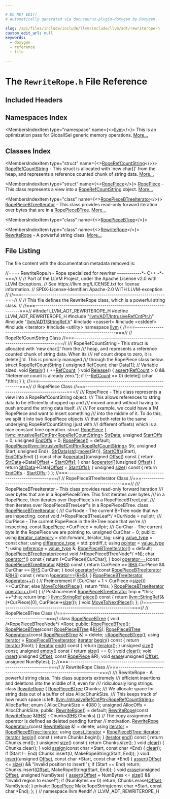 ```yaml
---

# DO NOT EDIT!
# Automatically generated via docusaurus-plugin-doxygen by Doxygen.

slug: /api/files/include/include/llvm/include/llvm/adt/rewriterope-h
custom_edit_url: null
keywords:
  - doxygen
  - reference
  - file

---
```





# The `RewriteRope.h` File Reference

<DoxygenPage pluginConfig={pluginConfig}>



## Included Headers

<IncludesList>
<IncludesListItem
  filePath="llvm/ADT/IntrusiveRefCntPtr.h"
  permalink="/docs/api/files/include/include/llvm/include/llvm/adt/intrusiverefcntptr-h"
  isLocal="true" />
<IncludesListItem
  filePath="llvm/ADT/StringRef.h"
  permalink="/docs/api/files/include/include/llvm/include/llvm/adt/stringref-h"
  isLocal="true" />
<IncludesListItem
  filePath="cassert"
  permalink=""
  isLocal="false" />
<IncludesListItem
  filePath="cstddef"
  permalink=""
  isLocal="false" />
<IncludesListItem
  filePath="iterator"
  permalink=""
  isLocal="false" />
<IncludesListItem
  filePath="utility"
  permalink=""
  isLocal="false" />
</IncludesList>

## Namespaces Index

<MembersIndex>

<MembersIndexItem
  type="namespace"
  name={<><a href="/docs/api/namespaces/llvm">llvm</a></>}>
This is an optimization pass for GlobalISel generic memory operations. <a href="/docs/api/namespaces/llvm/#details">More...</a>
</MembersIndexItem>

</MembersIndex>

## Classes Index

<MembersIndex>

<MembersIndexItem
  type="struct"
  name={<><a href="/docs/api/structs/llvm/roperefcountstring">RopeRefCountString</a></>}>
<a href="/docs/api/structs/llvm/roperefcountstring">RopeRefCountString</a> - This struct is allocated with &#39;new char&#91;&#93;&#39; from the heap, and represents a reference counted chunk of string data. <a href="/docs/api/structs/llvm/roperefcountstring/#details">More...</a>
</MembersIndexItem>

<MembersIndexItem
  type="struct"
  name={<><a href="/docs/api/structs/llvm/ropepiece">RopePiece</a></>}>
<a href="/docs/api/structs/llvm/ropepiece">RopePiece</a> - This class represents a view into a <a href="/docs/api/structs/llvm/roperefcountstring">RopeRefCountString</a> object. <a href="/docs/api/structs/llvm/ropepiece/#details">More...</a>
</MembersIndexItem>

<MembersIndexItem
  type="class"
  name={<><a href="/docs/api/classes/llvm/ropepiecebtreeiterator">RopePieceBTreeIterator</a></>}>
<a href="/docs/api/classes/llvm/ropepiecebtreeiterator">RopePieceBTreeIterator</a> - This class provides read-only forward iteration over bytes that are in a <a href="/docs/api/classes/llvm/ropepiecebtree">RopePieceBTree</a>. <a href="/docs/api/classes/llvm/ropepiecebtreeiterator/#details">More...</a>
</MembersIndexItem>

<MembersIndexItem
  type="class"
  name={<><a href="/docs/api/classes/llvm/ropepiecebtree">RopePieceBTree</a></>}>
</MembersIndexItem>

<MembersIndexItem
  type="class"
  name={<><a href="/docs/api/classes/llvm/rewriterope">RewriteRope</a></>}>
<a href="/docs/api/classes/llvm/rewriterope">RewriteRope</a> - A powerful string class. <a href="/docs/api/classes/llvm/rewriterope/#details">More...</a>
</MembersIndexItem>

</MembersIndex>


## File Listing

The file content with the documentation metadata removed is:

<ProgramListing>

<Link id="l00001" /><CodeLine lineNumber="1"><Highlight kind="comment">//===- RewriteRope.h - Rope specialized for rewriter ------------&#42;- C++ -&#42;-===//</Highlight><Highlight kind="normal"></Highlight></CodeLine>
<Link id="l00002" /><CodeLine lineNumber="2"><Highlight kind="normal"></Highlight><Highlight kind="comment">//</Highlight><Highlight kind="normal"></Highlight></CodeLine>
<Link id="l00003" /><CodeLine lineNumber="3"><Highlight kind="normal"></Highlight><Highlight kind="comment">// Part of the LLVM Project, under the Apache License v2.0 with LLVM Exceptions.</Highlight><Highlight kind="normal"></Highlight></CodeLine>
<Link id="l00004" /><CodeLine lineNumber="4"><Highlight kind="normal"></Highlight><Highlight kind="comment">// See https://llvm.org/LICENSE.txt for license information.</Highlight><Highlight kind="normal"></Highlight></CodeLine>
<Link id="l00005" /><CodeLine lineNumber="5"><Highlight kind="normal"></Highlight><Highlight kind="comment">// SPDX-License-Identifier: Apache-2.0 WITH LLVM-exception</Highlight><Highlight kind="normal"></Highlight></CodeLine>
<Link id="l00006" /><CodeLine lineNumber="6"><Highlight kind="normal"></Highlight><Highlight kind="comment">//</Highlight><Highlight kind="normal"></Highlight></CodeLine>
<Link id="l00007" /><CodeLine lineNumber="7"><Highlight kind="normal"></Highlight><Highlight kind="comment">//===----------------------------------------------------------------------===//</Highlight><Highlight kind="normal"></Highlight></CodeLine>
<Link id="l00008" /><CodeLine lineNumber="8"><Highlight kind="normal"></Highlight><Highlight kind="comment">//</Highlight><Highlight kind="normal"></Highlight></CodeLine>
<Link id="l00009" /><CodeLine lineNumber="9"><Highlight kind="normal"></Highlight><Highlight kind="comment">//  This file defines the RewriteRope class, which is a powerful string class.</Highlight><Highlight kind="normal"></Highlight></CodeLine>
<Link id="l00010" /><CodeLine lineNumber="10"><Highlight kind="normal"></Highlight><Highlight kind="comment">//</Highlight><Highlight kind="normal"></Highlight></CodeLine>
<Link id="l00011" /><CodeLine lineNumber="11"><Highlight kind="normal"></Highlight><Highlight kind="comment">//===----------------------------------------------------------------------===//</Highlight><Highlight kind="normal"></Highlight></CodeLine>
<Link id="l00012" /><CodeLine lineNumber="12"><Highlight kind="normal"></Highlight></CodeLine>
<Link id="l00013" /><CodeLine lineNumber="13"><Highlight kind="normal"></Highlight><Highlight kind="preprocessor">#ifndef LLVM&#95;ADT&#95;REWRITEROPE&#95;H</Highlight><Highlight kind="normal"></Highlight></CodeLine>
<Link id="l00014" /><CodeLine lineNumber="14"><Highlight kind="normal"></Highlight><Highlight kind="preprocessor">#define LLVM&#95;ADT&#95;REWRITEROPE&#95;H</Highlight><Highlight kind="normal"></Highlight></CodeLine>
<Link id="l00015" /><CodeLine lineNumber="15"><Highlight kind="normal"></Highlight></CodeLine>
<Link id="l00016" /><CodeLine lineNumber="16"><Highlight kind="normal"></Highlight><Highlight kind="preprocessor">#include &quot;<a href="/docs/api/files/include/include/llvm/include/llvm/adt/intrusiverefcntptr-h">llvm/ADT/IntrusiveRefCntPtr.h</a>&quot;</Highlight><Highlight kind="normal"></Highlight></CodeLine>
<Link id="l00017" /><CodeLine lineNumber="17"><Highlight kind="normal"></Highlight><Highlight kind="preprocessor">#include &quot;<a href="/docs/api/files/include/include/llvm/include/llvm/adt/stringref-h">llvm/ADT/StringRef.h</a>&quot;</Highlight><Highlight kind="normal"></Highlight></CodeLine>
<Link id="l00018" /><CodeLine lineNumber="18"><Highlight kind="normal"></Highlight><Highlight kind="preprocessor">#include &lt;cassert&gt;</Highlight><Highlight kind="normal"></Highlight></CodeLine>
<Link id="l00019" /><CodeLine lineNumber="19"><Highlight kind="normal"></Highlight><Highlight kind="preprocessor">#include &lt;cstddef&gt;</Highlight><Highlight kind="normal"></Highlight></CodeLine>
<Link id="l00020" /><CodeLine lineNumber="20"><Highlight kind="normal"></Highlight><Highlight kind="preprocessor">#include &lt;iterator&gt;</Highlight><Highlight kind="normal"></Highlight></CodeLine>
<Link id="l00021" /><CodeLine lineNumber="21"><Highlight kind="normal"></Highlight><Highlight kind="preprocessor">#include &lt;utility&gt;</Highlight><Highlight kind="normal"></Highlight></CodeLine>
<Link id="l00022" /><CodeLine lineNumber="22"><Highlight kind="normal"></Highlight></CodeLine>
<Link id="l00023" /><CodeLine lineNumber="23"><Highlight kind="normal"></Highlight><Highlight kind="keyword">namespace </Highlight><Highlight kind="normal"><a href="/docs/api/namespaces/llvm">llvm</a> &#123;</Highlight></CodeLine>
<Link id="l00024" /><CodeLine lineNumber="24"><Highlight kind="normal"></Highlight></CodeLine>
<Link id="l00025" /><CodeLine lineNumber="25"><Highlight kind="normal"></Highlight><Highlight kind="comment">//===--------------------------------------------------------------------===//</Highlight><Highlight kind="normal"></Highlight></CodeLine>
<Link id="l00026" /><CodeLine lineNumber="26"><Highlight kind="normal"></Highlight><Highlight kind="comment">// RopeRefCountString Class</Highlight><Highlight kind="normal"></Highlight></CodeLine>
<Link id="l00027" /><CodeLine lineNumber="27"><Highlight kind="normal"></Highlight><Highlight kind="comment">//===--------------------------------------------------------------------===//</Highlight><Highlight kind="normal"></Highlight></CodeLine>
<Link id="l00028" /><CodeLine lineNumber="28"><Highlight kind="normal"></Highlight><Highlight kind="comment"></Highlight></CodeLine>
<Link id="l00029" /><CodeLine lineNumber="29"><Highlight kind="comment">/// RopeRefCountString - This struct is allocated with &#39;new char&#91;&#93;&#39; from the</Highlight></CodeLine>
<Link id="l00030" /><CodeLine lineNumber="30"><Highlight kind="comment">/// heap, and represents a reference counted chunk of string data.  When its</Highlight></CodeLine>
<Link id="l00031" /><CodeLine lineNumber="31"><Highlight kind="comment">/// ref count drops to zero, it is delete&#91;&#93;&#39;d.  This is primarily managed</Highlight></CodeLine>
<Link id="l00032" /><CodeLine lineNumber="32"><Highlight kind="comment">/// through the RopePiece class below.</Highlight><Highlight kind="normal"></Highlight></CodeLine>
<Link id="l00033" /><CodeLine lineNumber="33" lineLink="/docs/api/structs/llvm/roperefcountstring"><Highlight kind="normal"></Highlight><Highlight kind="keyword">struct </Highlight><Highlight kind="normal"><a href="/docs/api/structs/llvm/roperefcountstring">RopeRefCountString</a> &#123;</Highlight></CodeLine>
<Link id="l00034" /><CodeLine lineNumber="34" lineLink="/docs/api/structs/llvm/roperefcountstring/#a97cb45eb475a758d611227eef10e619c"><Highlight kind="normal">  </Highlight><Highlight kind="keywordtype">unsigned</Highlight><Highlight kind="normal"> <a href="/docs/api/structs/llvm/roperefcountstring/#a97cb45eb475a758d611227eef10e619c">RefCount</a>;</Highlight></CodeLine>
<Link id="l00035" /><CodeLine lineNumber="35" lineLink="/docs/api/structs/llvm/roperefcountstring/#ab43ea4d660edb213ac65a17f08e0d1e5"><Highlight kind="normal">  </Highlight><Highlight kind="keywordtype">char</Highlight><Highlight kind="normal"> <a href="/docs/api/structs/llvm/roperefcountstring/#ab43ea4d660edb213ac65a17f08e0d1e5">Data</a>&#91;1&#93;; </Highlight><Highlight kind="comment">//  Variable sized.</Highlight><Highlight kind="normal"></Highlight></CodeLine>
<Link id="l00036" /><CodeLine lineNumber="36"><Highlight kind="normal"></Highlight></CodeLine>
<Link id="l00037" /><CodeLine lineNumber="37" lineLink="/docs/api/structs/llvm/roperefcountstring/#a0938be4327c0db902618980b120f9e22"><Highlight kind="normal">  </Highlight><Highlight kind="keywordtype">void</Highlight><Highlight kind="normal"> <a href="/docs/api/structs/llvm/roperefcountstring/#a0938be4327c0db902618980b120f9e22">Retain</a>() &#123; ++<a href="/docs/api/structs/llvm/roperefcountstring/#a97cb45eb475a758d611227eef10e619c">RefCount</a>; &#125;</Highlight></CodeLine>
<Link id="l00038" /><CodeLine lineNumber="38"><Highlight kind="normal"></Highlight></CodeLine>
<Link id="l00039" /><CodeLine lineNumber="39" lineLink="/docs/api/structs/llvm/roperefcountstring/#a01136bae08d3eb8b6e55718f701d7548"><Highlight kind="normal">  </Highlight><Highlight kind="keywordtype">void</Highlight><Highlight kind="normal"> <a href="/docs/api/structs/llvm/roperefcountstring/#a01136bae08d3eb8b6e55718f701d7548">Release</a>() &#123;</Highlight></CodeLine>
<Link id="l00040" /><CodeLine lineNumber="40"><Highlight kind="normal">    <a href="/docs/api/files/lib/lib/target/lib/target/amdgpu/silowercontrolflow-cpp/#a4868c5d81c5ccc98c47aeab6244346a0">assert</a>(<a href="/docs/api/structs/llvm/roperefcountstring/#a97cb45eb475a758d611227eef10e619c">RefCount</a> &gt; 0 &amp;&amp; </Highlight><Highlight kind="stringliteral">&quot;Reference count is already zero.&quot;</Highlight><Highlight kind="normal">);</Highlight></CodeLine>
<Link id="l00041" /><CodeLine lineNumber="41"><Highlight kind="normal">    </Highlight><Highlight kind="keywordflow">if</Highlight><Highlight kind="normal"> (--<a href="/docs/api/structs/llvm/roperefcountstring/#a97cb45eb475a758d611227eef10e619c">RefCount</a> == 0)</Highlight></CodeLine>
<Link id="l00042" /><CodeLine lineNumber="42"><Highlight kind="normal">      </Highlight><Highlight kind="keyword">delete</Highlight><Highlight kind="normal">&#91;&#93; (</Highlight><Highlight kind="keywordtype">char</Highlight><Highlight kind="normal"> &#42;)</Highlight><Highlight kind="keyword">this</Highlight><Highlight kind="normal">;</Highlight></CodeLine>
<Link id="l00043" /><CodeLine lineNumber="43"><Highlight kind="normal">  &#125;</Highlight></CodeLine>
<Link id="l00044" /><CodeLine lineNumber="44"><Highlight kind="normal">&#125;;</Highlight></CodeLine>
<Link id="l00045" /><CodeLine lineNumber="45"><Highlight kind="normal"></Highlight></CodeLine>
<Link id="l00046" /><CodeLine lineNumber="46"><Highlight kind="normal"></Highlight><Highlight kind="comment">//===--------------------------------------------------------------------===//</Highlight><Highlight kind="normal"></Highlight></CodeLine>
<Link id="l00047" /><CodeLine lineNumber="47"><Highlight kind="normal"></Highlight><Highlight kind="comment">// RopePiece Class</Highlight><Highlight kind="normal"></Highlight></CodeLine>
<Link id="l00048" /><CodeLine lineNumber="48"><Highlight kind="normal"></Highlight><Highlight kind="comment">//===--------------------------------------------------------------------===//</Highlight><Highlight kind="normal"></Highlight></CodeLine>
<Link id="l00049" /><CodeLine lineNumber="49"><Highlight kind="normal"></Highlight><Highlight kind="comment"></Highlight></CodeLine>
<Link id="l00050" /><CodeLine lineNumber="50"><Highlight kind="comment">/// RopePiece - This class represents a view into a RopeRefCountString object.</Highlight></CodeLine>
<Link id="l00051" /><CodeLine lineNumber="51"><Highlight kind="comment">/// This allows references to string data to be efficiently chopped up and</Highlight></CodeLine>
<Link id="l00052" /><CodeLine lineNumber="52"><Highlight kind="comment">/// moved around without having to push around the string data itself.</Highlight></CodeLine>
<Link id="l00053" /><CodeLine lineNumber="53"><Highlight kind="comment">///</Highlight></CodeLine>
<Link id="l00054" /><CodeLine lineNumber="54"><Highlight kind="comment">/// For example, we could have a 1M RopePiece and want to insert something</Highlight></CodeLine>
<Link id="l00055" /><CodeLine lineNumber="55"><Highlight kind="comment">/// into the middle of it.  To do this, we split it into two RopePiece objects</Highlight></CodeLine>
<Link id="l00056" /><CodeLine lineNumber="56"><Highlight kind="comment">/// that both refer to the same underlying RopeRefCountString (just with</Highlight></CodeLine>
<Link id="l00057" /><CodeLine lineNumber="57"><Highlight kind="comment">/// different offsets) which is a nice constant time operation.</Highlight><Highlight kind="normal"></Highlight></CodeLine>
<Link id="l00058" /><CodeLine lineNumber="58" lineLink="/docs/api/structs/llvm/ropepiece"><Highlight kind="normal"></Highlight><Highlight kind="keyword">struct </Highlight><Highlight kind="normal"><a href="/docs/api/structs/llvm/ropepiece/#a72cf6a44b0c63bd7c5c8758532612789">RopePiece</a> &#123;</Highlight></CodeLine>
<Link id="l00059" /><CodeLine lineNumber="59" lineLink="/docs/api/structs/llvm/ropepiece/#afb718544f967223a0c4f24d05ea48d4c"><Highlight kind="normal">  <a href="/docs/api/classes/llvm/intrusiverefcntptr">llvm::IntrusiveRefCntPtr&lt;RopeRefCountString&gt;</a> <a href="/docs/api/structs/llvm/ropepiece/#afb718544f967223a0c4f24d05ea48d4c">StrData</a>;</Highlight></CodeLine>
<Link id="l00060" /><CodeLine lineNumber="60" lineLink="/docs/api/structs/llvm/ropepiece/#a761a31f9027cb44172b04dbed4da15f4"><Highlight kind="normal">  </Highlight><Highlight kind="keywordtype">unsigned</Highlight><Highlight kind="normal"> <a href="/docs/api/structs/llvm/ropepiece/#a761a31f9027cb44172b04dbed4da15f4">StartOffs</a> = 0;</Highlight></CodeLine>
<Link id="l00061" /><CodeLine lineNumber="61" lineLink="/docs/api/structs/llvm/ropepiece/#a0721b68dbad138b55dd1fc6e3b95afb0"><Highlight kind="normal">  </Highlight><Highlight kind="keywordtype">unsigned</Highlight><Highlight kind="normal"> <a href="/docs/api/structs/llvm/ropepiece/#a0721b68dbad138b55dd1fc6e3b95afb0">EndOffs</a> = 0;</Highlight></CodeLine>
<Link id="l00062" /><CodeLine lineNumber="62"><Highlight kind="normal"></Highlight></CodeLine>
<Link id="l00063" /><CodeLine lineNumber="63" lineLink="/docs/api/structs/llvm/ropepiece/#a72cf6a44b0c63bd7c5c8758532612789"><Highlight kind="normal">  <a href="/docs/api/structs/llvm/ropepiece/#a72cf6a44b0c63bd7c5c8758532612789">RopePiece</a>() = </Highlight><Highlight kind="keywordflow">default</Highlight><Highlight kind="normal">;</Highlight></CodeLine>
<Link id="l00064" /><CodeLine lineNumber="64" lineLink="/docs/api/structs/llvm/ropepiece/#aba2543016e05479151e454c4550460cf"><Highlight kind="normal">  <a href="/docs/api/structs/llvm/ropepiece/#aba2543016e05479151e454c4550460cf">RopePiece</a>(<a href="/docs/api/classes/llvm/intrusiverefcntptr">llvm::IntrusiveRefCntPtr&lt;RopeRefCountString&gt;</a> Str, </Highlight><Highlight kind="keywordtype">unsigned</Highlight><Highlight kind="normal"> Start,</Highlight></CodeLine>
<Link id="l00065" /><CodeLine lineNumber="65"><Highlight kind="normal">            </Highlight><Highlight kind="keywordtype">unsigned</Highlight><Highlight kind="normal"> End)</Highlight></CodeLine>
<Link id="l00066" /><CodeLine lineNumber="66"><Highlight kind="normal">      : <a href="/docs/api/structs/llvm/ropepiece/#afb718544f967223a0c4f24d05ea48d4c">StrData</a>(<a href="/docs/api/namespaces/std">std</a>::<a href="/docs/api/namespaces/llvm/#abfc9c7ecf70f66901e439f7c04ef3dbb">move</a>(Str)), <a href="/docs/api/structs/llvm/ropepiece/#a761a31f9027cb44172b04dbed4da15f4">StartOffs</a>(Start), <a href="/docs/api/structs/llvm/ropepiece/#a0721b68dbad138b55dd1fc6e3b95afb0">EndOffs</a>(End) &#123;&#125;</Highlight></CodeLine>
<Link id="l00067" /><CodeLine lineNumber="67"><Highlight kind="normal"></Highlight></CodeLine>
<Link id="l00068" /><CodeLine lineNumber="68" lineLink="/docs/api/structs/llvm/ropepiece/#af9b6ed88e6afd22c7a0cc527a39fb1b2"><Highlight kind="normal">  </Highlight><Highlight kind="keyword">const</Highlight><Highlight kind="normal"> </Highlight><Highlight kind="keywordtype">char</Highlight><Highlight kind="normal"> &amp;<a href="/docs/api/structs/llvm/ropepiece/#af9b6ed88e6afd22c7a0cc527a39fb1b2">operator&#91;&#93;</a>(</Highlight><Highlight kind="keywordtype">unsigned</Highlight><Highlight kind="normal"> <a href="/docs/api/namespaces/llvm/#a05f5b9a11bdcc5feba62899f95dcf878a3134224cba2545bc57954d3b072aebb4">Offset</a>)</Highlight><Highlight kind="keyword"> const </Highlight><Highlight kind="normal">&#123;</Highlight></CodeLine>
<Link id="l00069" /><CodeLine lineNumber="69"><Highlight kind="normal">    </Highlight><Highlight kind="keywordflow">return</Highlight><Highlight kind="normal"> <a href="/docs/api/structs/llvm/ropepiece/#afb718544f967223a0c4f24d05ea48d4c">StrData</a>-&gt;Data&#91;<a href="/docs/api/namespaces/llvm/#a05f5b9a11bdcc5feba62899f95dcf878a3134224cba2545bc57954d3b072aebb4">Offset</a> + <a href="/docs/api/structs/llvm/ropepiece/#a761a31f9027cb44172b04dbed4da15f4">StartOffs</a>&#93;;</Highlight></CodeLine>
<Link id="l00070" /><CodeLine lineNumber="70"><Highlight kind="normal">  &#125;</Highlight></CodeLine>
<Link id="l00071" /><CodeLine lineNumber="71" lineLink="/docs/api/structs/llvm/ropepiece/#ab7456bae1a4b76f7945a78b6f106f5fe"><Highlight kind="normal">  </Highlight><Highlight kind="keywordtype">char</Highlight><Highlight kind="normal"> &amp;<a href="/docs/api/structs/llvm/ropepiece/#ab7456bae1a4b76f7945a78b6f106f5fe">operator&#91;&#93;</a>(</Highlight><Highlight kind="keywordtype">unsigned</Highlight><Highlight kind="normal"> <a href="/docs/api/namespaces/llvm/#a05f5b9a11bdcc5feba62899f95dcf878a3134224cba2545bc57954d3b072aebb4">Offset</a>) &#123;</Highlight></CodeLine>
<Link id="l00072" /><CodeLine lineNumber="72"><Highlight kind="normal">    </Highlight><Highlight kind="keywordflow">return</Highlight><Highlight kind="normal"> <a href="/docs/api/structs/llvm/ropepiece/#afb718544f967223a0c4f24d05ea48d4c">StrData</a>-&gt;Data&#91;<a href="/docs/api/namespaces/llvm/#a05f5b9a11bdcc5feba62899f95dcf878a3134224cba2545bc57954d3b072aebb4">Offset</a> + <a href="/docs/api/structs/llvm/ropepiece/#a761a31f9027cb44172b04dbed4da15f4">StartOffs</a>&#93;;</Highlight></CodeLine>
<Link id="l00073" /><CodeLine lineNumber="73"><Highlight kind="normal">  &#125;</Highlight></CodeLine>
<Link id="l00074" /><CodeLine lineNumber="74"><Highlight kind="normal"></Highlight></CodeLine>
<Link id="l00075" /><CodeLine lineNumber="75" lineLink="/docs/api/structs/llvm/ropepiece/#ae73820aec7ee77100f5b9af4443890aa"><Highlight kind="normal">  </Highlight><Highlight kind="keywordtype">unsigned</Highlight><Highlight kind="normal"> <a href="/docs/api/structs/llvm/ropepiece/#ae73820aec7ee77100f5b9af4443890aa">size</a>()</Highlight><Highlight kind="keyword"> const </Highlight><Highlight kind="normal">&#123; </Highlight><Highlight kind="keywordflow">return</Highlight><Highlight kind="normal"> <a href="/docs/api/structs/llvm/ropepiece/#a0721b68dbad138b55dd1fc6e3b95afb0">EndOffs</a> - <a href="/docs/api/structs/llvm/ropepiece/#a761a31f9027cb44172b04dbed4da15f4">StartOffs</a>; &#125;</Highlight></CodeLine>
<Link id="l00076" /><CodeLine lineNumber="76"><Highlight kind="normal">&#125;;</Highlight></CodeLine>
<Link id="l00077" /><CodeLine lineNumber="77"><Highlight kind="normal"></Highlight></CodeLine>
<Link id="l00078" /><CodeLine lineNumber="78"><Highlight kind="normal"></Highlight><Highlight kind="comment">//===--------------------------------------------------------------------===//</Highlight><Highlight kind="normal"></Highlight></CodeLine>
<Link id="l00079" /><CodeLine lineNumber="79"><Highlight kind="normal"></Highlight><Highlight kind="comment">// RopePieceBTreeIterator Class</Highlight><Highlight kind="normal"></Highlight></CodeLine>
<Link id="l00080" /><CodeLine lineNumber="80"><Highlight kind="normal"></Highlight><Highlight kind="comment">//===--------------------------------------------------------------------===//</Highlight><Highlight kind="normal"></Highlight></CodeLine>
<Link id="l00081" /><CodeLine lineNumber="81"><Highlight kind="normal"></Highlight><Highlight kind="comment"></Highlight></CodeLine>
<Link id="l00082" /><CodeLine lineNumber="82"><Highlight kind="comment">/// RopePieceBTreeIterator - This class provides read-only forward iteration</Highlight></CodeLine>
<Link id="l00083" /><CodeLine lineNumber="83"><Highlight kind="comment">/// over bytes that are in a RopePieceBTree.  This first iterates over bytes</Highlight></CodeLine>
<Link id="l00084" /><CodeLine lineNumber="84"><Highlight kind="comment">/// in a RopePiece, then iterates over RopePiece&#39;s in a RopePieceBTreeLeaf,</Highlight></CodeLine>
<Link id="l00085" /><CodeLine lineNumber="85"><Highlight kind="comment">/// then iterates over RopePieceBTreeLeaf&#39;s in a RopePieceBTree.</Highlight><Highlight kind="normal"></Highlight></CodeLine>
<Link id="l00086" /><CodeLine lineNumber="86" lineLink="/docs/api/classes/llvm/ropepiecebtreeiterator"><Highlight kind="normal"></Highlight><Highlight kind="keyword">class </Highlight><Highlight kind="normal"><a href="/docs/api/classes/llvm/ropepiecebtreeiterator/#a99a2ebd12c9a292e0381d3a94f2f6ee0">RopePieceBTreeIterator</a> &#123;</Highlight><Highlight kind="comment"></Highlight></CodeLine>
<Link id="l00087" /><CodeLine lineNumber="87"><Highlight kind="comment">  /// CurNode - The current B+Tree node that we are inspecting.</Highlight><Highlight kind="normal"></Highlight></CodeLine>
<Link id="l00088" /><CodeLine lineNumber="88"><Highlight kind="normal">  </Highlight><Highlight kind="keyword">const</Highlight><Highlight kind="normal"> </Highlight><Highlight kind="keywordtype">void</Highlight><Highlight kind="normal"> </Highlight><Highlight kind="comment">/&#42;RopePieceBTreeLeaf&#42;/</Highlight><Highlight kind="normal"> &#42;CurNode = </Highlight><Highlight kind="keyword">nullptr</Highlight><Highlight kind="normal">;</Highlight></CodeLine>
<Link id="l00089" /><CodeLine lineNumber="89"><Highlight kind="normal"></Highlight><Highlight kind="comment"></Highlight></CodeLine>
<Link id="l00090" /><CodeLine lineNumber="90"><Highlight kind="comment">  /// CurPiece - The current RopePiece in the B+Tree node that we&#39;re</Highlight></CodeLine>
<Link id="l00091" /><CodeLine lineNumber="91"><Highlight kind="comment">  /// inspecting.</Highlight><Highlight kind="normal"></Highlight></CodeLine>
<Link id="l00092" /><CodeLine lineNumber="92"><Highlight kind="normal">  </Highlight><Highlight kind="keyword">const</Highlight><Highlight kind="normal"> <a href="/docs/api/structs/llvm/ropepiece">RopePiece</a> &#42;CurPiece = </Highlight><Highlight kind="keyword">nullptr</Highlight><Highlight kind="normal">;</Highlight></CodeLine>
<Link id="l00093" /><CodeLine lineNumber="93"><Highlight kind="normal"></Highlight><Highlight kind="comment"></Highlight></CodeLine>
<Link id="l00094" /><CodeLine lineNumber="94"><Highlight kind="comment">  /// CurChar - The current byte in the RopePiece we are pointing to.</Highlight><Highlight kind="normal"></Highlight></CodeLine>
<Link id="l00095" /><CodeLine lineNumber="95"><Highlight kind="normal">  </Highlight><Highlight kind="keywordtype">unsigned</Highlight><Highlight kind="normal"> CurChar = 0;</Highlight></CodeLine>
<Link id="l00096" /><CodeLine lineNumber="96"><Highlight kind="normal"></Highlight></CodeLine>
<Link id="l00097" /><CodeLine lineNumber="97"><Highlight kind="normal"></Highlight><Highlight kind="keyword">public</Highlight><Highlight kind="normal">:</Highlight></CodeLine>
<Link id="l00098" /><CodeLine lineNumber="98" lineLink="/docs/api/classes/llvm/ropepiecebtreeiterator/#ab495c78b7a7a53750aa9067c23ab817c"><Highlight kind="normal">  </Highlight><Highlight kind="keyword">using </Highlight><Highlight kind="normal"><a href="/docs/api/classes/llvm/ropepiecebtreeiterator/#ab495c78b7a7a53750aa9067c23ab817c">iterator&#95;category</a> = std::forward&#95;iterator&#95;tag;</Highlight></CodeLine>
<Link id="l00099" /><CodeLine lineNumber="99" lineLink="/docs/api/classes/llvm/ropepiecebtreeiterator/#ae638867afc72e3ee1fa1b0ec1ebf07d1"><Highlight kind="normal">  </Highlight><Highlight kind="keyword">using </Highlight><Highlight kind="normal"><a href="/docs/api/classes/llvm/ropepiecebtreeiterator/#ae638867afc72e3ee1fa1b0ec1ebf07d1">value&#95;type</a> = </Highlight><Highlight kind="keyword">const</Highlight><Highlight kind="normal"> char;</Highlight></CodeLine>
<Link id="l00100" /><CodeLine lineNumber="100" lineLink="/docs/api/classes/llvm/ropepiecebtreeiterator/#abf46ca86b24f73fd8b385e5af58ec3c6"><Highlight kind="normal">  </Highlight><Highlight kind="keyword">using </Highlight><Highlight kind="normal"><a href="/docs/api/classes/llvm/ropepiecebtreeiterator/#abf46ca86b24f73fd8b385e5af58ec3c6">difference&#95;type</a> = std::ptrdiff&#95;t;</Highlight></CodeLine>
<Link id="l00101" /><CodeLine lineNumber="101" lineLink="/docs/api/classes/llvm/ropepiecebtreeiterator/#acb30f170d6758da35593577a746199e9"><Highlight kind="normal">  </Highlight><Highlight kind="keyword">using </Highlight><Highlight kind="normal"><a href="/docs/api/classes/llvm/ropepiecebtreeiterator/#acb30f170d6758da35593577a746199e9">pointer</a> = <a href="/docs/api/classes/llvm/ropepiecebtreeiterator/#ae638867afc72e3ee1fa1b0ec1ebf07d1">value&#95;type</a> &#42;;</Highlight></CodeLine>
<Link id="l00102" /><CodeLine lineNumber="102" lineLink="/docs/api/classes/llvm/ropepiecebtreeiterator/#a45987c13c916296fc49fc010600548d3"><Highlight kind="normal">  </Highlight><Highlight kind="keyword">using </Highlight><Highlight kind="normal"><a href="/docs/api/classes/llvm/ropepiecebtreeiterator/#a45987c13c916296fc49fc010600548d3">reference</a> = <a href="/docs/api/classes/llvm/ropepiecebtreeiterator/#ae638867afc72e3ee1fa1b0ec1ebf07d1">value&#95;type</a> &amp;;</Highlight></CodeLine>
<Link id="l00103" /><CodeLine lineNumber="103"><Highlight kind="normal"></Highlight></CodeLine>
<Link id="l00104" /><CodeLine lineNumber="104" lineLink="/docs/api/classes/llvm/ropepiecebtreeiterator/#a99a2ebd12c9a292e0381d3a94f2f6ee0"><Highlight kind="normal">  <a href="/docs/api/classes/llvm/ropepiecebtreeiterator/#a99a2ebd12c9a292e0381d3a94f2f6ee0">RopePieceBTreeIterator</a>() = </Highlight><Highlight kind="keywordflow">default</Highlight><Highlight kind="normal">;</Highlight></CodeLine>
<Link id="l00105" /><CodeLine lineNumber="105"><Highlight kind="normal">  <a href="/docs/api/classes/llvm/ropepiecebtreeiterator/#a99a2ebd12c9a292e0381d3a94f2f6ee0">RopePieceBTreeIterator</a>(</Highlight><Highlight kind="keyword">const</Highlight><Highlight kind="normal"> </Highlight><Highlight kind="keywordtype">void</Highlight><Highlight kind="normal"> </Highlight><Highlight kind="comment">/&#42;RopePieceBTreeNode&#42;/</Highlight><Highlight kind="normal"> &#42;<a href="/docs/api/files/lib/lib/support/regcomp-c/#a0240ac851181b84ac374872dc5434ee4">N</a>);</Highlight></CodeLine>
<Link id="l00106" /><CodeLine lineNumber="106"><Highlight kind="normal"></Highlight></CodeLine>
<Link id="l00107" /><CodeLine lineNumber="107" lineLink="/docs/api/classes/llvm/ropepiecebtreeiterator/#a19ab3ec77663fa2b8240893fc5bd910e"><Highlight kind="normal">  </Highlight><Highlight kind="keywordtype">char</Highlight><Highlight kind="normal"> <a href="/docs/api/classes/llvm/ropepiecebtreeiterator/#a19ab3ec77663fa2b8240893fc5bd910e">operator&#42;</a>()</Highlight><Highlight kind="keyword"> const </Highlight><Highlight kind="normal">&#123; </Highlight><Highlight kind="keywordflow">return</Highlight><Highlight kind="normal"> (&#42;CurPiece)&#91;CurChar&#93;; &#125;</Highlight></CodeLine>
<Link id="l00108" /><CodeLine lineNumber="108"><Highlight kind="normal"></Highlight></CodeLine>
<Link id="l00109" /><CodeLine lineNumber="109" lineLink="/docs/api/classes/llvm/ropepiecebtreeiterator/#a3f3aea82448cf327068829eee7f41673"><Highlight kind="normal">  </Highlight><Highlight kind="keywordtype">bool</Highlight><Highlight kind="normal"> <a href="/docs/api/classes/llvm/ropepiecebtreeiterator/#a3f3aea82448cf327068829eee7f41673">operator==</a>(</Highlight><Highlight kind="keyword">const</Highlight><Highlight kind="normal"> <a href="/docs/api/classes/llvm/ropepiecebtreeiterator/#a99a2ebd12c9a292e0381d3a94f2f6ee0">RopePieceBTreeIterator</a> &amp;<a href="/docs/api/files/lib/lib/target/lib/target/x86/x86partialreduction-cpp/#a87b8bfbbe9d8f7146d7f20a5fb42efd0">RHS</a>)</Highlight><Highlight kind="keyword"> const </Highlight><Highlight kind="normal">&#123;</Highlight></CodeLine>
<Link id="l00110" /><CodeLine lineNumber="110"><Highlight kind="normal">    </Highlight><Highlight kind="keywordflow">return</Highlight><Highlight kind="normal"> CurPiece == <a href="/docs/api/files/lib/lib/target/lib/target/x86/x86partialreduction-cpp/#a87b8bfbbe9d8f7146d7f20a5fb42efd0">RHS</a>.CurPiece &amp;&amp; CurChar == <a href="/docs/api/files/lib/lib/target/lib/target/x86/x86partialreduction-cpp/#a87b8bfbbe9d8f7146d7f20a5fb42efd0">RHS</a>.CurChar;</Highlight></CodeLine>
<Link id="l00111" /><CodeLine lineNumber="111"><Highlight kind="normal">  &#125;</Highlight></CodeLine>
<Link id="l00112" /><CodeLine lineNumber="112" lineLink="/docs/api/classes/llvm/ropepiecebtreeiterator/#af7d184fe9ea4cfe75284bc3e6e2d04bb"><Highlight kind="normal">  </Highlight><Highlight kind="keywordtype">bool</Highlight><Highlight kind="normal"> <a href="/docs/api/classes/llvm/ropepiecebtreeiterator/#af7d184fe9ea4cfe75284bc3e6e2d04bb">operator!=</a>(</Highlight><Highlight kind="keyword">const</Highlight><Highlight kind="normal"> <a href="/docs/api/classes/llvm/ropepiecebtreeiterator/#a99a2ebd12c9a292e0381d3a94f2f6ee0">RopePieceBTreeIterator</a> &amp;<a href="/docs/api/files/lib/lib/target/lib/target/x86/x86partialreduction-cpp/#a87b8bfbbe9d8f7146d7f20a5fb42efd0">RHS</a>)</Highlight><Highlight kind="keyword"> const </Highlight><Highlight kind="normal">&#123;</Highlight></CodeLine>
<Link id="l00113" /><CodeLine lineNumber="113"><Highlight kind="normal">    </Highlight><Highlight kind="keywordflow">return</Highlight><Highlight kind="normal"> !<a href="/docs/api/classes/llvm/ropepiecebtreeiterator/#a3f3aea82448cf327068829eee7f41673">operator==</a>(<a href="/docs/api/files/lib/lib/target/lib/target/x86/x86partialreduction-cpp/#a87b8bfbbe9d8f7146d7f20a5fb42efd0">RHS</a>);</Highlight></CodeLine>
<Link id="l00114" /><CodeLine lineNumber="114"><Highlight kind="normal">  &#125;</Highlight></CodeLine>
<Link id="l00115" /><CodeLine lineNumber="115"><Highlight kind="normal"></Highlight></CodeLine>
<Link id="l00116" /><CodeLine lineNumber="116" lineLink="/docs/api/classes/llvm/ropepiecebtreeiterator/#a2ddc1ddbb372def74e1e19d8844f7935"><Highlight kind="normal">  <a href="/docs/api/classes/llvm/ropepiecebtreeiterator/#a99a2ebd12c9a292e0381d3a94f2f6ee0">RopePieceBTreeIterator</a> &amp;<a href="/docs/api/classes/llvm/ropepiecebtreeiterator/#a2ddc1ddbb372def74e1e19d8844f7935">operator++</a>() &#123; </Highlight><Highlight kind="comment">// Preincrement</Highlight><Highlight kind="normal"></Highlight></CodeLine>
<Link id="l00117" /><CodeLine lineNumber="117"><Highlight kind="normal">    </Highlight><Highlight kind="keywordflow">if</Highlight><Highlight kind="normal"> (CurChar + 1 &lt; CurPiece-&gt;<a href="/docs/api/structs/llvm/ropepiece/#ae73820aec7ee77100f5b9af4443890aa">size</a>())</Highlight></CodeLine>
<Link id="l00118" /><CodeLine lineNumber="118"><Highlight kind="normal">      ++CurChar;</Highlight></CodeLine>
<Link id="l00119" /><CodeLine lineNumber="119"><Highlight kind="normal">    </Highlight><Highlight kind="keywordflow">else</Highlight><Highlight kind="normal"></Highlight></CodeLine>
<Link id="l00120" /><CodeLine lineNumber="120"><Highlight kind="normal">      <a href="/docs/api/classes/llvm/ropepiecebtreeiterator/#ad9b95870bbbafabe82784b169e314896">MoveToNextPiece</a>();</Highlight></CodeLine>
<Link id="l00121" /><CodeLine lineNumber="121"><Highlight kind="normal">    </Highlight><Highlight kind="keywordflow">return</Highlight><Highlight kind="normal"> &#42;</Highlight><Highlight kind="keyword">this</Highlight><Highlight kind="normal">;</Highlight></CodeLine>
<Link id="l00122" /><CodeLine lineNumber="122"><Highlight kind="normal">  &#125;</Highlight></CodeLine>
<Link id="l00123" /><CodeLine lineNumber="123"><Highlight kind="normal"></Highlight></CodeLine>
<Link id="l00124" /><CodeLine lineNumber="124" lineLink="/docs/api/classes/llvm/ropepiecebtreeiterator/#add4d84b997f45266a9c9ece468166225"><Highlight kind="normal">  <a href="/docs/api/classes/llvm/ropepiecebtreeiterator/#a99a2ebd12c9a292e0381d3a94f2f6ee0">RopePieceBTreeIterator</a> <a href="/docs/api/classes/llvm/ropepiecebtreeiterator/#add4d84b997f45266a9c9ece468166225">operator++</a>(</Highlight><Highlight kind="keywordtype">int</Highlight><Highlight kind="normal">) &#123; </Highlight><Highlight kind="comment">// Postincrement</Highlight><Highlight kind="normal"></Highlight></CodeLine>
<Link id="l00125" /><CodeLine lineNumber="125"><Highlight kind="normal">    <a href="/docs/api/classes/llvm/ropepiecebtreeiterator/#a99a2ebd12c9a292e0381d3a94f2f6ee0">RopePieceBTreeIterator</a> tmp = &#42;</Highlight><Highlight kind="keyword">this</Highlight><Highlight kind="normal">;</Highlight></CodeLine>
<Link id="l00126" /><CodeLine lineNumber="126"><Highlight kind="normal">    ++&#42;</Highlight><Highlight kind="keyword">this</Highlight><Highlight kind="normal">;</Highlight></CodeLine>
<Link id="l00127" /><CodeLine lineNumber="127"><Highlight kind="normal">    </Highlight><Highlight kind="keywordflow">return</Highlight><Highlight kind="normal"> tmp;</Highlight></CodeLine>
<Link id="l00128" /><CodeLine lineNumber="128"><Highlight kind="normal">  &#125;</Highlight></CodeLine>
<Link id="l00129" /><CodeLine lineNumber="129"><Highlight kind="normal"></Highlight></CodeLine>
<Link id="l00130" /><CodeLine lineNumber="130" lineLink="/docs/api/classes/llvm/ropepiecebtreeiterator/#af0804bcb8e4b607c0996df05e651fdd0"><Highlight kind="normal">  <a href="/docs/api/classes/llvm/stringref">llvm::StringRef</a> <a href="/docs/api/classes/llvm/ropepiecebtreeiterator/#af0804bcb8e4b607c0996df05e651fdd0">piece</a>()</Highlight><Highlight kind="keyword"> const </Highlight><Highlight kind="normal">&#123;</Highlight></CodeLine>
<Link id="l00131" /><CodeLine lineNumber="131"><Highlight kind="normal">    </Highlight><Highlight kind="keywordflow">return</Highlight><Highlight kind="normal"> <a href="/docs/api/classes/llvm/stringref">llvm::StringRef</a>(&amp;(&#42;CurPiece)&#91;0&#93;, CurPiece-&gt;<a href="/docs/api/structs/llvm/ropepiece/#ae73820aec7ee77100f5b9af4443890aa">size</a>());</Highlight></CodeLine>
<Link id="l00132" /><CodeLine lineNumber="132"><Highlight kind="normal">  &#125;</Highlight></CodeLine>
<Link id="l00133" /><CodeLine lineNumber="133"><Highlight kind="normal"></Highlight></CodeLine>
<Link id="l00134" /><CodeLine lineNumber="134"><Highlight kind="normal">  </Highlight><Highlight kind="keywordtype">void</Highlight><Highlight kind="normal"> <a href="/docs/api/classes/llvm/ropepiecebtreeiterator/#ad9b95870bbbafabe82784b169e314896">MoveToNextPiece</a>();</Highlight></CodeLine>
<Link id="l00135" /><CodeLine lineNumber="135"><Highlight kind="normal">&#125;;</Highlight></CodeLine>
<Link id="l00136" /><CodeLine lineNumber="136"><Highlight kind="normal"></Highlight></CodeLine>
<Link id="l00137" /><CodeLine lineNumber="137"><Highlight kind="normal"></Highlight><Highlight kind="comment">//===--------------------------------------------------------------------===//</Highlight><Highlight kind="normal"></Highlight></CodeLine>
<Link id="l00138" /><CodeLine lineNumber="138"><Highlight kind="normal"></Highlight><Highlight kind="comment">// RopePieceBTree Class</Highlight><Highlight kind="normal"></Highlight></CodeLine>
<Link id="l00139" /><CodeLine lineNumber="139"><Highlight kind="normal"></Highlight><Highlight kind="comment">//===--------------------------------------------------------------------===//</Highlight><Highlight kind="normal"></Highlight></CodeLine>
<Link id="l00140" /><CodeLine lineNumber="140"><Highlight kind="normal"></Highlight></CodeLine>
<Link id="l00141" /><CodeLine lineNumber="141" lineLink="/docs/api/classes/llvm/ropepiecebtree"><Highlight kind="normal"></Highlight><Highlight kind="keyword">class </Highlight><Highlight kind="normal"><a href="/docs/api/classes/llvm/ropepiecebtree/#af5caafb7c23b15c545200cd3839f4b37">RopePieceBTree</a> &#123;</Highlight></CodeLine>
<Link id="l00142" /><CodeLine lineNumber="142"><Highlight kind="normal">  </Highlight><Highlight kind="keywordtype">void</Highlight><Highlight kind="normal"> </Highlight><Highlight kind="comment">/&#42;RopePieceBTreeNode&#42;/</Highlight><Highlight kind="normal"> &#42;Root;</Highlight></CodeLine>
<Link id="l00143" /><CodeLine lineNumber="143"><Highlight kind="normal"></Highlight></CodeLine>
<Link id="l00144" /><CodeLine lineNumber="144"><Highlight kind="normal"></Highlight><Highlight kind="keyword">public</Highlight><Highlight kind="normal">:</Highlight></CodeLine>
<Link id="l00145" /><CodeLine lineNumber="145"><Highlight kind="normal">  <a href="/docs/api/classes/llvm/ropepiecebtree/#af5caafb7c23b15c545200cd3839f4b37">RopePieceBTree</a>();</Highlight></CodeLine>
<Link id="l00146" /><CodeLine lineNumber="146"><Highlight kind="normal">  <a href="/docs/api/classes/llvm/ropepiecebtree/#af5caafb7c23b15c545200cd3839f4b37">RopePieceBTree</a>(</Highlight><Highlight kind="keyword">const</Highlight><Highlight kind="normal"> <a href="/docs/api/classes/llvm/ropepiecebtree/#af5caafb7c23b15c545200cd3839f4b37">RopePieceBTree</a> &amp;<a href="/docs/api/files/lib/lib/target/lib/target/x86/x86partialreduction-cpp/#a87b8bfbbe9d8f7146d7f20a5fb42efd0">RHS</a>);</Highlight></CodeLine>
<Link id="l00147" /><CodeLine lineNumber="147" lineLink="/docs/api/classes/llvm/ropepiecebtree/#ad0216afbcd08d543fc771c706360a685"><Highlight kind="normal">  <a href="/docs/api/classes/llvm/ropepiecebtree/#af5caafb7c23b15c545200cd3839f4b37">RopePieceBTree</a> &amp;<a href="/docs/api/classes/llvm/ropepiecebtree/#ad0216afbcd08d543fc771c706360a685">operator=</a>(</Highlight><Highlight kind="keyword">const</Highlight><Highlight kind="normal"> <a href="/docs/api/classes/llvm/ropepiecebtree/#af5caafb7c23b15c545200cd3839f4b37">RopePieceBTree</a> &amp;) = </Highlight><Highlight kind="keyword">delete</Highlight><Highlight kind="normal">;</Highlight></CodeLine>
<Link id="l00148" /><CodeLine lineNumber="148"><Highlight kind="normal">  <a href="/docs/api/classes/llvm/ropepiecebtree/#a2d57e33c075c95f38ebe02b23cd34aa7">~RopePieceBTree</a>();</Highlight></CodeLine>
<Link id="l00149" /><CodeLine lineNumber="149"><Highlight kind="normal"></Highlight></CodeLine>
<Link id="l00150" /><CodeLine lineNumber="150" lineLink="/docs/api/classes/llvm/ropepiecebtree/#a66beb8bc9abf8910d4fc3763fc107dea"><Highlight kind="normal">  </Highlight><Highlight kind="keyword">using </Highlight><Highlight kind="normal"><a href="/docs/api/classes/llvm/ropepiecebtree/#a66beb8bc9abf8910d4fc3763fc107dea">iterator</a> = <a href="/docs/api/classes/llvm/ropepiecebtreeiterator">RopePieceBTreeIterator</a>;</Highlight></CodeLine>
<Link id="l00151" /><CodeLine lineNumber="151"><Highlight kind="normal"></Highlight></CodeLine>
<Link id="l00152" /><CodeLine lineNumber="152" lineLink="/docs/api/classes/llvm/ropepiecebtree/#aa8b2b0744ac7a323d5f97fc03bc8190e"><Highlight kind="normal">  <a href="/docs/api/classes/llvm/ropepiecebtree/#a66beb8bc9abf8910d4fc3763fc107dea">iterator</a> <a href="/docs/api/classes/llvm/ropepiecebtree/#aa8b2b0744ac7a323d5f97fc03bc8190e">begin</a>()</Highlight><Highlight kind="keyword"> const </Highlight><Highlight kind="normal">&#123; </Highlight><Highlight kind="keywordflow">return</Highlight><Highlight kind="normal"> <a href="/docs/api/classes/llvm/ropepiecebtree/#a66beb8bc9abf8910d4fc3763fc107dea">iterator</a>(Root); &#125;</Highlight></CodeLine>
<Link id="l00153" /><CodeLine lineNumber="153" lineLink="/docs/api/classes/llvm/ropepiecebtree/#a486ee7fcc0835385f167633ac8cf0625"><Highlight kind="normal">  <a href="/docs/api/classes/llvm/ropepiecebtree/#a66beb8bc9abf8910d4fc3763fc107dea">iterator</a> <a href="/docs/api/classes/llvm/ropepiecebtree/#a486ee7fcc0835385f167633ac8cf0625">end</a>()</Highlight><Highlight kind="keyword"> const </Highlight><Highlight kind="normal">&#123; </Highlight><Highlight kind="keywordflow">return</Highlight><Highlight kind="normal"> <a href="/docs/api/classes/llvm/ropepiecebtree/#a66beb8bc9abf8910d4fc3763fc107dea">iterator</a>(); &#125;</Highlight></CodeLine>
<Link id="l00154" /><CodeLine lineNumber="154"><Highlight kind="normal">  </Highlight><Highlight kind="keywordtype">unsigned</Highlight><Highlight kind="normal"> <a href="/docs/api/classes/llvm/ropepiecebtree/#a650c344f216dd59d031913a242df9e39">size</a>() </Highlight><Highlight kind="keyword">const</Highlight><Highlight kind="normal">;</Highlight></CodeLine>
<Link id="l00155" /><CodeLine lineNumber="155" lineLink="/docs/api/classes/llvm/ropepiecebtree/#afdbdca66ec632bbf09383c3742b10d24"><Highlight kind="normal">  </Highlight><Highlight kind="keywordtype">unsigned</Highlight><Highlight kind="normal"> <a href="/docs/api/classes/llvm/ropepiecebtree/#afdbdca66ec632bbf09383c3742b10d24">empty</a>()</Highlight><Highlight kind="keyword"> const </Highlight><Highlight kind="normal">&#123; </Highlight><Highlight kind="keywordflow">return</Highlight><Highlight kind="normal"> <a href="/docs/api/classes/llvm/ropepiecebtree/#a650c344f216dd59d031913a242df9e39">size</a>() == 0; &#125;</Highlight></CodeLine>
<Link id="l00156" /><CodeLine lineNumber="156"><Highlight kind="normal"></Highlight></CodeLine>
<Link id="l00157" /><CodeLine lineNumber="157"><Highlight kind="normal">  </Highlight><Highlight kind="keywordtype">void</Highlight><Highlight kind="normal"> <a href="/docs/api/classes/llvm/ropepiecebtree/#ad2b31f7577575db9116286aa7eb9eb88">clear</a>();</Highlight></CodeLine>
<Link id="l00158" /><CodeLine lineNumber="158"><Highlight kind="normal"></Highlight></CodeLine>
<Link id="l00159" /><CodeLine lineNumber="159"><Highlight kind="normal">  </Highlight><Highlight kind="keywordtype">void</Highlight><Highlight kind="normal"> <a href="/docs/api/classes/llvm/ropepiecebtree/#a7df64d1d1750e8b24349731c8bd5d8a3">insert</a>(</Highlight><Highlight kind="keywordtype">unsigned</Highlight><Highlight kind="normal"> <a href="/docs/api/namespaces/llvm/#a05f5b9a11bdcc5feba62899f95dcf878a3134224cba2545bc57954d3b072aebb4">Offset</a>, </Highlight><Highlight kind="keyword">const</Highlight><Highlight kind="normal"> <a href="/docs/api/structs/llvm/ropepiece">RopePiece</a> &amp;R);</Highlight></CodeLine>
<Link id="l00160" /><CodeLine lineNumber="160"><Highlight kind="normal"></Highlight></CodeLine>
<Link id="l00161" /><CodeLine lineNumber="161"><Highlight kind="normal">  </Highlight><Highlight kind="keywordtype">void</Highlight><Highlight kind="normal"> <a href="/docs/api/classes/llvm/ropepiecebtree/#a84b450bb9da39cb7e9a32b070be6e086">erase</a>(</Highlight><Highlight kind="keywordtype">unsigned</Highlight><Highlight kind="normal"> <a href="/docs/api/namespaces/llvm/#a05f5b9a11bdcc5feba62899f95dcf878a3134224cba2545bc57954d3b072aebb4">Offset</a>, </Highlight><Highlight kind="keywordtype">unsigned</Highlight><Highlight kind="normal"> NumBytes);</Highlight></CodeLine>
<Link id="l00162" /><CodeLine lineNumber="162"><Highlight kind="normal">&#125;;</Highlight></CodeLine>
<Link id="l00163" /><CodeLine lineNumber="163"><Highlight kind="normal"></Highlight></CodeLine>
<Link id="l00164" /><CodeLine lineNumber="164"><Highlight kind="normal"></Highlight><Highlight kind="comment">//===--------------------------------------------------------------------===//</Highlight><Highlight kind="normal"></Highlight></CodeLine>
<Link id="l00165" /><CodeLine lineNumber="165"><Highlight kind="normal"></Highlight><Highlight kind="comment">// RewriteRope Class</Highlight><Highlight kind="normal"></Highlight></CodeLine>
<Link id="l00166" /><CodeLine lineNumber="166"><Highlight kind="normal"></Highlight><Highlight kind="comment">//===--------------------------------------------------------------------===//</Highlight><Highlight kind="normal"></Highlight></CodeLine>
<Link id="l00167" /><CodeLine lineNumber="167"><Highlight kind="normal"></Highlight><Highlight kind="comment"></Highlight></CodeLine>
<Link id="l00168" /><CodeLine lineNumber="168"><Highlight kind="comment">/// RewriteRope - A powerful string class.  This class supports extremely</Highlight></CodeLine>
<Link id="l00169" /><CodeLine lineNumber="169"><Highlight kind="comment">/// efficient insertions and deletions into the middle of it, even for</Highlight></CodeLine>
<Link id="l00170" /><CodeLine lineNumber="170"><Highlight kind="comment">/// ridiculously long strings.</Highlight><Highlight kind="normal"></Highlight></CodeLine>
<Link id="l00171" /><CodeLine lineNumber="171" lineLink="/docs/api/classes/llvm/rewriterope"><Highlight kind="normal"></Highlight><Highlight kind="keyword">class </Highlight><Highlight kind="normal"><a href="/docs/api/classes/llvm/rewriterope/#a16f868030332526d65b27521846a58e9">RewriteRope</a> &#123;</Highlight></CodeLine>
<Link id="l00172" /><CodeLine lineNumber="172"><Highlight kind="normal">  <a href="/docs/api/classes/llvm/ropepiecebtree">RopePieceBTree</a> Chunks;</Highlight></CodeLine>
<Link id="l00173" /><CodeLine lineNumber="173"><Highlight kind="normal"></Highlight><Highlight kind="comment"></Highlight></CodeLine>
<Link id="l00174" /><CodeLine lineNumber="174"><Highlight kind="comment">  /// We allocate space for string data out of a buffer of size AllocChunkSize.</Highlight></CodeLine>
<Link id="l00175" /><CodeLine lineNumber="175"><Highlight kind="comment">  /// This keeps track of how much space is left.</Highlight><Highlight kind="normal"></Highlight></CodeLine>
<Link id="l00176" /><CodeLine lineNumber="176"><Highlight kind="normal">  <a href="/docs/api/classes/llvm/intrusiverefcntptr">llvm::IntrusiveRefCntPtr&lt;RopeRefCountString&gt;</a> AllocBuffer;</Highlight></CodeLine>
<Link id="l00177" /><CodeLine lineNumber="177"><Highlight kind="normal">  </Highlight><Highlight kind="keyword">enum</Highlight><Highlight kind="normal"> &#123; AllocChunkSize = 4080 &#125;;</Highlight></CodeLine>
<Link id="l00178" /><CodeLine lineNumber="178"><Highlight kind="normal">  </Highlight><Highlight kind="keywordtype">unsigned</Highlight><Highlight kind="normal"> AllocOffs = AllocChunkSize;</Highlight></CodeLine>
<Link id="l00179" /><CodeLine lineNumber="179"><Highlight kind="normal"></Highlight></CodeLine>
<Link id="l00180" /><CodeLine lineNumber="180"><Highlight kind="normal"></Highlight><Highlight kind="keyword">public</Highlight><Highlight kind="normal">:</Highlight></CodeLine>
<Link id="l00181" /><CodeLine lineNumber="181" lineLink="/docs/api/classes/llvm/rewriterope/#a16f868030332526d65b27521846a58e9"><Highlight kind="normal">  <a href="/docs/api/classes/llvm/rewriterope/#a16f868030332526d65b27521846a58e9">RewriteRope</a>() = </Highlight><Highlight kind="keywordflow">default</Highlight><Highlight kind="normal">;</Highlight></CodeLine>
<Link id="l00182" /><CodeLine lineNumber="182" lineLink="/docs/api/classes/llvm/rewriterope/#a8eb71a983caec8a3fc6bb5ff0f9e15e0"><Highlight kind="normal">  <a href="/docs/api/classes/llvm/rewriterope/#a8eb71a983caec8a3fc6bb5ff0f9e15e0">RewriteRope</a>(</Highlight><Highlight kind="keyword">const</Highlight><Highlight kind="normal"> <a href="/docs/api/classes/llvm/rewriterope/#a16f868030332526d65b27521846a58e9">RewriteRope</a> &amp;<a href="/docs/api/files/lib/lib/target/lib/target/x86/x86partialreduction-cpp/#a87b8bfbbe9d8f7146d7f20a5fb42efd0">RHS</a>) : Chunks(<a href="/docs/api/files/lib/lib/target/lib/target/x86/x86partialreduction-cpp/#a87b8bfbbe9d8f7146d7f20a5fb42efd0">RHS</a>.Chunks) &#123;&#125;</Highlight></CodeLine>
<Link id="l00183" /><CodeLine lineNumber="183"><Highlight kind="normal"></Highlight></CodeLine>
<Link id="l00184" /><CodeLine lineNumber="184"><Highlight kind="normal">  </Highlight><Highlight kind="comment">// The copy assignment operator is defined as deleted pending further</Highlight><Highlight kind="normal"></Highlight></CodeLine>
<Link id="l00185" /><CodeLine lineNumber="185"><Highlight kind="normal">  </Highlight><Highlight kind="comment">// motivation.</Highlight><Highlight kind="normal"></Highlight></CodeLine>
<Link id="l00186" /><CodeLine lineNumber="186" lineLink="/docs/api/classes/llvm/rewriterope/#a402d8851308d59e70ec5c1e7c4157fd8"><Highlight kind="normal">  <a href="/docs/api/classes/llvm/rewriterope/#a16f868030332526d65b27521846a58e9">RewriteRope</a> &amp;<a href="/docs/api/classes/llvm/rewriterope/#a402d8851308d59e70ec5c1e7c4157fd8">operator=</a>(</Highlight><Highlight kind="keyword">const</Highlight><Highlight kind="normal"> <a href="/docs/api/classes/llvm/rewriterope/#a16f868030332526d65b27521846a58e9">RewriteRope</a> &amp;) = </Highlight><Highlight kind="keyword">delete</Highlight><Highlight kind="normal">;</Highlight></CodeLine>
<Link id="l00187" /><CodeLine lineNumber="187"><Highlight kind="normal"></Highlight></CodeLine>
<Link id="l00188" /><CodeLine lineNumber="188" lineLink="/docs/api/classes/llvm/rewriterope/#a69fdb207f0d61d88a2843bff00d113b4"><Highlight kind="normal">  </Highlight><Highlight kind="keyword">using </Highlight><Highlight kind="normal"><a href="/docs/api/classes/llvm/rewriterope/#a69fdb207f0d61d88a2843bff00d113b4">iterator</a> = <a href="/docs/api/classes/llvm/ropepiecebtree/#a66beb8bc9abf8910d4fc3763fc107dea">RopePieceBTree::iterator</a>;</Highlight></CodeLine>
<Link id="l00189" /><CodeLine lineNumber="189" lineLink="/docs/api/classes/llvm/rewriterope/#aae0632a23e919ec6285c0cd7e7839ce5"><Highlight kind="normal">  </Highlight><Highlight kind="keyword">using </Highlight><Highlight kind="normal"><a href="/docs/api/classes/llvm/rewriterope/#aae0632a23e919ec6285c0cd7e7839ce5">const&#95;iterator</a> = <a href="/docs/api/classes/llvm/ropepiecebtree/#a66beb8bc9abf8910d4fc3763fc107dea">RopePieceBTree::iterator</a>;</Highlight></CodeLine>
<Link id="l00190" /><CodeLine lineNumber="190"><Highlight kind="normal"></Highlight></CodeLine>
<Link id="l00191" /><CodeLine lineNumber="191" lineLink="/docs/api/classes/llvm/rewriterope/#acf572264bde1b2d514df0c0418e329f6"><Highlight kind="normal">  <a href="/docs/api/classes/llvm/rewriterope/#a69fdb207f0d61d88a2843bff00d113b4">iterator</a> <a href="/docs/api/classes/llvm/rewriterope/#acf572264bde1b2d514df0c0418e329f6">begin</a>()</Highlight><Highlight kind="keyword"> const </Highlight><Highlight kind="normal">&#123; </Highlight><Highlight kind="keywordflow">return</Highlight><Highlight kind="normal"> Chunks.begin(); &#125;</Highlight></CodeLine>
<Link id="l00192" /><CodeLine lineNumber="192" lineLink="/docs/api/classes/llvm/rewriterope/#a892c9d5a8251ed0b481e543680dfde45"><Highlight kind="normal">  <a href="/docs/api/classes/llvm/rewriterope/#a69fdb207f0d61d88a2843bff00d113b4">iterator</a> <a href="/docs/api/classes/llvm/rewriterope/#a892c9d5a8251ed0b481e543680dfde45">end</a>()</Highlight><Highlight kind="keyword"> const </Highlight><Highlight kind="normal">&#123; </Highlight><Highlight kind="keywordflow">return</Highlight><Highlight kind="normal"> Chunks.end(); &#125;</Highlight></CodeLine>
<Link id="l00193" /><CodeLine lineNumber="193" lineLink="/docs/api/classes/llvm/rewriterope/#a36a5b2207e64494a7f8b0cf21ea75079"><Highlight kind="normal">  </Highlight><Highlight kind="keywordtype">unsigned</Highlight><Highlight kind="normal"> <a href="/docs/api/classes/llvm/rewriterope/#a36a5b2207e64494a7f8b0cf21ea75079">size</a>()</Highlight><Highlight kind="keyword"> const </Highlight><Highlight kind="normal">&#123; </Highlight><Highlight kind="keywordflow">return</Highlight><Highlight kind="normal"> Chunks.size(); &#125;</Highlight></CodeLine>
<Link id="l00194" /><CodeLine lineNumber="194"><Highlight kind="normal"></Highlight></CodeLine>
<Link id="l00195" /><CodeLine lineNumber="195" lineLink="/docs/api/classes/llvm/rewriterope/#aa37a765999c65708de7fdaed3f2329e3"><Highlight kind="normal">  </Highlight><Highlight kind="keywordtype">void</Highlight><Highlight kind="normal"> <a href="/docs/api/classes/llvm/rewriterope/#aa37a765999c65708de7fdaed3f2329e3">clear</a>() &#123; Chunks.clear(); &#125;</Highlight></CodeLine>
<Link id="l00196" /><CodeLine lineNumber="196"><Highlight kind="normal"></Highlight></CodeLine>
<Link id="l00197" /><CodeLine lineNumber="197" lineLink="/docs/api/classes/llvm/rewriterope/#ad4c31cd4a932aec7a05aac85e3718ec3"><Highlight kind="normal">  </Highlight><Highlight kind="keywordtype">void</Highlight><Highlight kind="normal"> <a href="/docs/api/classes/llvm/rewriterope/#ad4c31cd4a932aec7a05aac85e3718ec3">assign</a>(</Highlight><Highlight kind="keyword">const</Highlight><Highlight kind="normal"> </Highlight><Highlight kind="keywordtype">char</Highlight><Highlight kind="normal"> &#42;Start, </Highlight><Highlight kind="keyword">const</Highlight><Highlight kind="normal"> </Highlight><Highlight kind="keywordtype">char</Highlight><Highlight kind="normal"> &#42;End) &#123;</Highlight></CodeLine>
<Link id="l00198" /><CodeLine lineNumber="198"><Highlight kind="normal">    <a href="/docs/api/classes/llvm/rewriterope/#aa37a765999c65708de7fdaed3f2329e3">clear</a>();</Highlight></CodeLine>
<Link id="l00199" /><CodeLine lineNumber="199"><Highlight kind="normal">    </Highlight><Highlight kind="keywordflow">if</Highlight><Highlight kind="normal"> (Start != End)</Highlight></CodeLine>
<Link id="l00200" /><CodeLine lineNumber="200"><Highlight kind="normal">      Chunks.insert(0, MakeRopeString(Start, End));</Highlight></CodeLine>
<Link id="l00201" /><CodeLine lineNumber="201"><Highlight kind="normal">  &#125;</Highlight></CodeLine>
<Link id="l00202" /><CodeLine lineNumber="202"><Highlight kind="normal"></Highlight></CodeLine>
<Link id="l00203" /><CodeLine lineNumber="203" lineLink="/docs/api/classes/llvm/rewriterope/#a592c2fa5c0115da0d0c1c565dbcb8766"><Highlight kind="normal">  </Highlight><Highlight kind="keywordtype">void</Highlight><Highlight kind="normal"> <a href="/docs/api/classes/llvm/rewriterope/#a592c2fa5c0115da0d0c1c565dbcb8766">insert</a>(</Highlight><Highlight kind="keywordtype">unsigned</Highlight><Highlight kind="normal"> <a href="/docs/api/namespaces/llvm/#a05f5b9a11bdcc5feba62899f95dcf878a3134224cba2545bc57954d3b072aebb4">Offset</a>, </Highlight><Highlight kind="keyword">const</Highlight><Highlight kind="normal"> </Highlight><Highlight kind="keywordtype">char</Highlight><Highlight kind="normal"> &#42;Start, </Highlight><Highlight kind="keyword">const</Highlight><Highlight kind="normal"> </Highlight><Highlight kind="keywordtype">char</Highlight><Highlight kind="normal"> &#42;End) &#123;</Highlight></CodeLine>
<Link id="l00204" /><CodeLine lineNumber="204"><Highlight kind="normal">    <a href="/docs/api/files/lib/lib/target/lib/target/amdgpu/silowercontrolflow-cpp/#a4868c5d81c5ccc98c47aeab6244346a0">assert</a>(<a href="/docs/api/namespaces/llvm/#a05f5b9a11bdcc5feba62899f95dcf878a3134224cba2545bc57954d3b072aebb4">Offset</a> &lt;= <a href="/docs/api/classes/llvm/rewriterope/#a36a5b2207e64494a7f8b0cf21ea75079">size</a>() &amp;&amp; </Highlight><Highlight kind="stringliteral">&quot;Invalid position to insert!&quot;</Highlight><Highlight kind="normal">);</Highlight></CodeLine>
<Link id="l00205" /><CodeLine lineNumber="205"><Highlight kind="normal">    </Highlight><Highlight kind="keywordflow">if</Highlight><Highlight kind="normal"> (Start == End)</Highlight></CodeLine>
<Link id="l00206" /><CodeLine lineNumber="206"><Highlight kind="normal">      </Highlight><Highlight kind="keywordflow">return</Highlight><Highlight kind="normal">;</Highlight></CodeLine>
<Link id="l00207" /><CodeLine lineNumber="207"><Highlight kind="normal">    Chunks.insert(<a href="/docs/api/namespaces/llvm/#a05f5b9a11bdcc5feba62899f95dcf878a3134224cba2545bc57954d3b072aebb4">Offset</a>, MakeRopeString(Start, End));</Highlight></CodeLine>
<Link id="l00208" /><CodeLine lineNumber="208"><Highlight kind="normal">  &#125;</Highlight></CodeLine>
<Link id="l00209" /><CodeLine lineNumber="209"><Highlight kind="normal"></Highlight></CodeLine>
<Link id="l00210" /><CodeLine lineNumber="210" lineLink="/docs/api/classes/llvm/rewriterope/#ac03eb649cb29d89f87025adfe0179086"><Highlight kind="normal">  </Highlight><Highlight kind="keywordtype">void</Highlight><Highlight kind="normal"> <a href="/docs/api/classes/llvm/rewriterope/#ac03eb649cb29d89f87025adfe0179086">erase</a>(</Highlight><Highlight kind="keywordtype">unsigned</Highlight><Highlight kind="normal"> <a href="/docs/api/namespaces/llvm/#a05f5b9a11bdcc5feba62899f95dcf878a3134224cba2545bc57954d3b072aebb4">Offset</a>, </Highlight><Highlight kind="keywordtype">unsigned</Highlight><Highlight kind="normal"> NumBytes) &#123;</Highlight></CodeLine>
<Link id="l00211" /><CodeLine lineNumber="211"><Highlight kind="normal">    <a href="/docs/api/files/lib/lib/target/lib/target/amdgpu/silowercontrolflow-cpp/#a4868c5d81c5ccc98c47aeab6244346a0">assert</a>(<a href="/docs/api/namespaces/llvm/#a05f5b9a11bdcc5feba62899f95dcf878a3134224cba2545bc57954d3b072aebb4">Offset</a> + NumBytes &lt;= <a href="/docs/api/classes/llvm/rewriterope/#a36a5b2207e64494a7f8b0cf21ea75079">size</a>() &amp;&amp; </Highlight><Highlight kind="stringliteral">&quot;Invalid region to erase!&quot;</Highlight><Highlight kind="normal">);</Highlight></CodeLine>
<Link id="l00212" /><CodeLine lineNumber="212"><Highlight kind="normal">    </Highlight><Highlight kind="keywordflow">if</Highlight><Highlight kind="normal"> (NumBytes == 0)</Highlight></CodeLine>
<Link id="l00213" /><CodeLine lineNumber="213"><Highlight kind="normal">      </Highlight><Highlight kind="keywordflow">return</Highlight><Highlight kind="normal">;</Highlight></CodeLine>
<Link id="l00214" /><CodeLine lineNumber="214"><Highlight kind="normal">    Chunks.erase(<a href="/docs/api/namespaces/llvm/#a05f5b9a11bdcc5feba62899f95dcf878a3134224cba2545bc57954d3b072aebb4">Offset</a>, NumBytes);</Highlight></CodeLine>
<Link id="l00215" /><CodeLine lineNumber="215"><Highlight kind="normal">  &#125;</Highlight></CodeLine>
<Link id="l00216" /><CodeLine lineNumber="216"><Highlight kind="normal"></Highlight></CodeLine>
<Link id="l00217" /><CodeLine lineNumber="217"><Highlight kind="normal"></Highlight><Highlight kind="keyword">private</Highlight><Highlight kind="normal">:</Highlight></CodeLine>
<Link id="l00218" /><CodeLine lineNumber="218"><Highlight kind="normal">  <a href="/docs/api/structs/llvm/ropepiece">RopePiece</a> MakeRopeString(</Highlight><Highlight kind="keyword">const</Highlight><Highlight kind="normal"> </Highlight><Highlight kind="keywordtype">char</Highlight><Highlight kind="normal"> &#42;Start, </Highlight><Highlight kind="keyword">const</Highlight><Highlight kind="normal"> </Highlight><Highlight kind="keywordtype">char</Highlight><Highlight kind="normal"> &#42;End);</Highlight></CodeLine>
<Link id="l00219" /><CodeLine lineNumber="219"><Highlight kind="normal">&#125;;</Highlight></CodeLine>
<Link id="l00220" /><CodeLine lineNumber="220"><Highlight kind="normal"></Highlight></CodeLine>
<Link id="l00221" /><CodeLine lineNumber="221"><Highlight kind="normal">&#125; </Highlight><Highlight kind="comment">// namespace llvm</Highlight><Highlight kind="normal"></Highlight></CodeLine>
<Link id="l00222" /><CodeLine lineNumber="222"><Highlight kind="normal"></Highlight></CodeLine>
<Link id="l00223" /><CodeLine lineNumber="223"><Highlight kind="normal"></Highlight><Highlight kind="preprocessor">#endif </Highlight><Highlight kind="comment">// LLVM&#95;ADT&#95;REWRITEROPE&#95;H</Highlight><Highlight kind="normal"></Highlight></CodeLine>

</ProgramListing>

</DoxygenPage>
